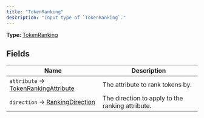 ```yaml
---
title: "TokenRanking"
description: "Input type of `TokenRanking`."
---
```


**Type:** [TokenRanking](/api-reference/types/tokenranking)

## Fields

| Name | Description |
|------|-------------|
| `attribute` → [TokenRankingAttribute](/api-reference/types/tokenrankingattribute) | The attribute to rank tokens by. |
| `direction` → [RankingDirection](/api-reference/types/rankingdirection) | The direction to apply to the ranking attribute. |

